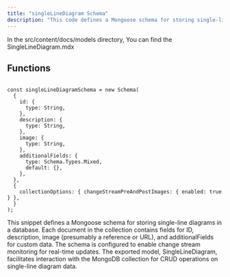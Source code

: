 ```yaml
---
title: "singleLineDiagram Schema"
description: "This code defines a Mongoose schema for storing single-line diagrams in a database, featuring fields like ID, description, image URL, and additionalFields for custom data. It enables real-time change stream monitoring and exports the SingleLineDiagram model for CRUD operations on MongoDB."
---
```



In the <Highlight>src/content/docs/models</Highlight> directory, You can find the <Highlight>SingleLineDiagram.mdx</Highlight>

## Functions
```tsx:singleLineDiagramSchema

const singleLineDiagramSchema = new Schema(
  {
    id: {
      type: String,
    },
    description: {
      type: String,
    },
    image: {
      type: String,
    },
    additionalFields: {
      type: Schema.Types.Mixed,
      default: {},
    },
  },
  {
    collectionOptions: { changeStreamPreAndPostImages: { enabled: true } },
  }
);
```
This snippet defines a Mongoose schema for storing single-line diagrams in a database. Each document in the collection contains fields for ID, description, image (presumably a reference or URL), and additionalFields for custom data. The schema is configured to enable change stream monitoring for real-time updates. The exported model, SingleLineDiagram, facilitates interaction with the MongoDB collection for CRUD operations on single-line diagram data.